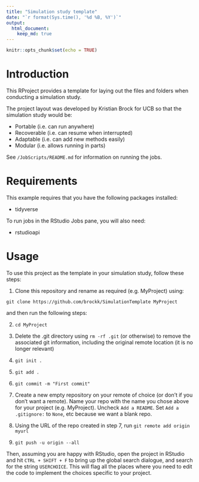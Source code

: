 ---
title: "Simulation study template"
date: "`r format(Sys.time(), '%d %B, %Y')`"
output: 
  html_document:
    keep_md: true
---

```{r setup, include=FALSE}
knitr::opts_chunk$set(echo = TRUE)
```

# Introduction
This RProject provides a template for laying out the files and folders when conducting a simulation study.

The project layout was developed by Kristian Brock for UCB so that the simulation study would be:

* Portable (i.e. can run anywhere)
* Recoverable (i.e. can resume when interrupted)
* Adaptable (i.e. can add new methods easily)
* Modular (i.e. allows running in parts)

See `/JobScripts/README.md` for information on running the jobs.

# Requirements
This example requires that you have the following packages installed:

* tidyverse

To run jobs in the RStudio Jobs pane, you will also need:

* rstudioapi

# Usage
To use this project as the template in your simulation study, follow these steps:

1. Clone this repository and rename as required (e.g. MyProject) using:

`git clone https://github.com/brockk/SimulationTemplate MyProject`

and then run the following steps:

2. `cd MyProject`

3. Delete the .git directory using `rm -rf .git` (or otherwise) to remove the associated git information, including the original remote location (it is no longer relevant)

4. `git init .`

5. `git add .`

6. `git commit -m "First commit"`

7. Create a new empty repository on your remote of choice (or don't if you don't want a remote). Name your repo with the name you chose above for your project (e.g. MyProject). Uncheck `Add a README`. Set `Add a .gitignore:` to `None`, etc because we want a blank repo.

8. Using the URL of the repo created in step 7, run `git remote add origin myurl`

9. `git push -u origin --all`

Then, assuming you are happy with RStudio, open the project in RStudio and hit `CTRL + SHIFT + F` to bring up the global search dialogue, and search for the string `USERCHOICE`.
This will flag all the places where you need to edit the code to implement the choices specific to your project.
